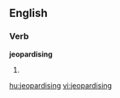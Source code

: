 
==English==

===Verb===
'''jeopardising'''

# {{present participle of|[[jeopardise]]}}

[[hu:jeopardising]]
[[vi:jeopardising]]